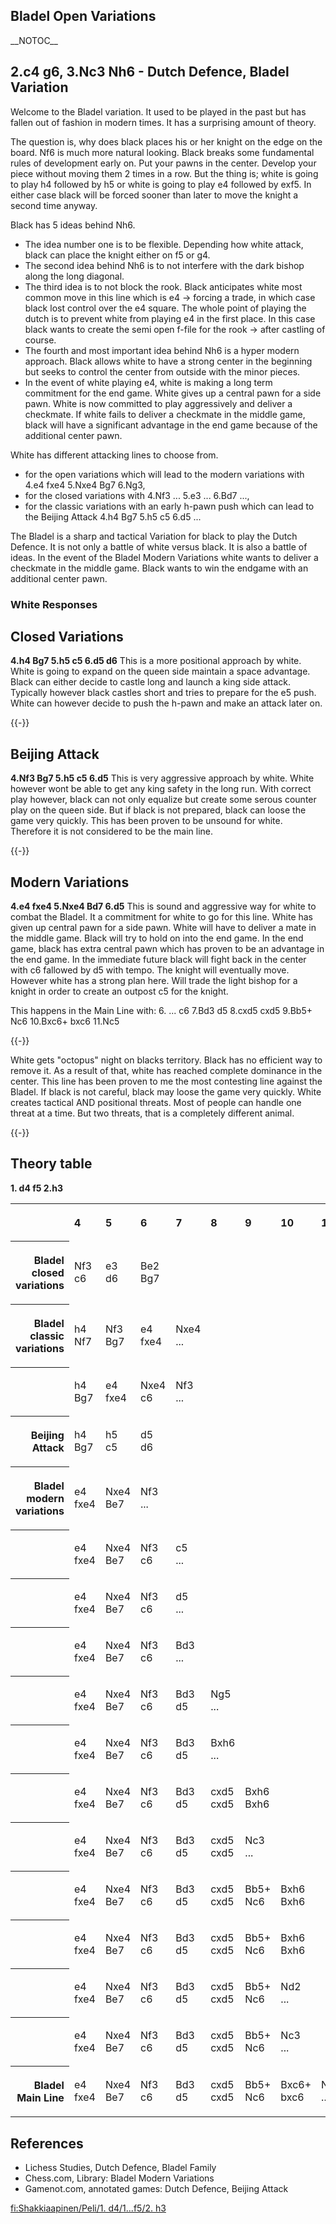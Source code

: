 == Bladel Open Variations ==__NOTOC__
{{Chess Opening Theory/Position|=
|Bladel|
   |rd|nd|bd|qd|kd|bd|  |rd|=
   |pd|pd|pd|pd|pd|  |  |pd|=
   |  |  |  |  |  |  |pd|nd|=
   |  |  |  |  |  |pd|  |  |=
   |  |  |pl|pl|  |  |  |  |=
   |  |  |nl|  |  |  |  |  |=
   |pl|pl|  |  |pl|pl|pl|pl|=
   |rl|  |bl|ql|kl|bl|nl|rl|=
|moves=1. d4 f5, 2. h3
|eco=[[Chess/ECOA|A84]]

}}

== 2.c4 g6, 3.Nc3 Nh6 - Dutch Defence, Bladel Variation ==
Welcome to the Bladel variation. It used to be played in the past but has fallen out of fashion in modern times. It has a surprising amount of theory.

The question is, why does black places his or her knight on the edge on the board. Nf6 is much more natural looking. Black breaks some fundamental rules of development early on. Put your pawns in the center. Develop your piece without moving them 2 times in a row. But the thing is; white is going to play h4 followed by h5 or white is going to play e4 followed by exf5. In either case black will be forced sooner than later to move the knight a second time anyway. 

Black has 5 ideas behind Nh6. 
* The idea number one is to be flexible. Depending how white attack, black can place the knight either on f5 or g4. 
* The second idea behind Nh6 is to not interfere with the dark bishop along the long diagonal. 
* The third idea is to not block the rook. Black anticipates white most common move in this line which is e4 -> forcing a trade, in which case black lost control over the e4 square. The whole point of playing the dutch is to prevent white from playing e4 in the first place. In this case black wants to create the semi open f-file for the rook -> after castling of course. 
* The fourth and most important idea behind Nh6 is a hyper modern approach. Black allows white to have a strong center in the beginning but seeks to control the center from outside with the minor pieces. 
* In the event of white playing e4, white is making a long term commitment for the end game. White gives up a central pawn for a side pawn. White is now committed to play aggressively and deliver a checkmate. If white fails to deliver a checkmate in the middle game, black will have a significant advantage in the end game because of the additional center pawn. 

White has different attacking lines to choose from. 
* for the open variations which will lead to the modern variations with 4.e4 fxe4 5.Nxe4 Bg7 6.Ng3,
* for the closed variations with 4.Nf3 ... 5.e3 ... 6.Bd7 ...,
* for the classic variations with an early h-pawn push which can lead to the Beijing Attack 4.h4 Bg7 5.h5 c5 6.d5 ...

The Bladel is a sharp and tactical Variation for black to play the Dutch Defence. It is not only a battle of white versus black. It is also a battle of ideas. In the event of the Bladel Modern Variations white wants to deliver a checkmate in the middle game. Black wants to win the endgame with an additional center pawn. 

=== White Responses ===

== Closed Variations ==
'''4.h4 Bg7 5.h5 c5 6.d5 d6 '''
{{Chess diagram small|=
| tleft
| 
|= 

 8 |rd|nd|bd|qd|kd|bd|  |rd|=
 7 |pd|pd|  |  |pd|  |  |pd|=
 6 |  |  |pd|pd|  |  |pd|nd|=
 5 |  |  |  |  |  |pd|  |  |=
 4 |  |  |pl|pl|  |  |  |  |=
 3 |  |  |  |  |pl|nl|  |  |=
 2 |pl|pl|  |  |bl|pl|pl|pl|=
 1 |rl|nl|bl|ql|kl|  |  |rl|=
    a  b  c  d  e  f  g  h

|
}}
This is a more positional approach by white. White is going to expand on the queen side maintain a space advantage. Black can either decide to castle long and launch a king side attack. Typically however black castles short and tries to prepare for the e5 push. White can however decide to push the h-pawn and make an attack later on. 

{{-}}

== Beijing Attack ==
'''4.Nf3 Bg7 5.h5 c5 6.d5 '''
{{Chess diagram small|=
| tleft
| 
|= 

 8 |rd|nd|bd|qd|kd|  |  |rd|=
 7 |pd|pd|  |  |pd|  |bd|pd|=
 6 |  |  |  |pd|  |  |pd|nd|=
 5 |  |  |pd|pl|  |pd|  |pl|=
 4 |  |  |pl|  |  |  |  |  |=
 3 |  |  |  |  |pl|nl|  |  |=
 2 |pl|pl|  |  |bl|pl|pl|  |=
 1 |rl|nl|bl|ql|kl|  |  |rl|=
    a  b  c  d  e  f  g  h

|
}}
This is very aggressive approach by white. White however wont be able to get any king safety in the long run. With correct play however, black can not only equalize but create some serous counter play on the queen side. But if black is not prepared, black can loose the game very quickly. This has been proven to be unsound for white. Therefore it is not considered to be the main line. 

{{-}}

== Modern Variations ==
'''4.e4 fxe4 5.Nxe4 Bd7 6.d5 '''
{{Chess diagram small|=
| tleft
| 
|= 

 8 |rd|nd|bd|qd|kd|  |  |rd|=
 7 |pd|pd|pd|pd|pd|  |bd|pd|=
 6 |  |  |  |  |  |  |pd|nd|=
 5 |  |  |  |  |  |  |  |  |=
 4 |  |  |pl|pl|nl|  |  |  |=
 3 |  |  |  |  |  |nl|  |  |=
 2 |pl|pl|  |  |  |pl|pl|pl|=
 1 |rl|  |bl|ql|kl|bl|  |rl|=
    a  b  c  d  e  f  g  h

|
}}
This is sound and aggressive way for white to combat the Bladel. It a commitment for white to go for this line. White has given up central pawn for a side pawn. White will have to deliver a mate in the middle game. Black will try to hold on into the end game. In the end game, black has extra central pawn which has proven to be an advantage in the end game. In the immediate future black will fight back in the center with c6 fallowed by d5 with tempo. The knight will eventually move. However white has a strong plan here. Will trade the light bishop for a knight in order to create an outpost c5 for the knight. 

This happens in the Main Line with: 
6. ... c6 7.Bd3 d5 8.cxd5 cxd5 9.Bb5+ Nc6 10.Bxc6+ bxc6 11.Nc5

{{-}}

{{Chess diagram small|=
| tright
| 
|= 

 8 |rd|  |bd|qd|kd|  |  |rd|=
 7 |pd|  |  |  |pd|  |bd|pd|=
 6 |  |  |pd|  |  |  |pd|nd|=
 5 |  |  |nl|pd|  |  |  |  |=
 4 |  |  |  |pl|  |  |  |  |=
 3 |  |  |  |  |  |nl|  |  |=
 2 |pl|pl|  |  |  |pl|pl|pl|=
 1 |rl|  |bl|ql|kl|  |  |rl|=
    a  b  c  d  e  f  g  h

|
}}
White gets "octopus" night on blacks territory. Black has no efficient way to remove it.
As a result of that, white has reached complete dominance in the center. This line has been proven to me the most contesting line against the Bladel. If black is not careful, black may loose the game very quickly. White creates tactical AND positional threats. Most of people can handle one threat at a time. But two threats, that is a completely different animal. 

{{-}}

== Theory table ==

{{ChessTable}}

'''1. d4 f5 2.h3'''
<table border="0" cellspacing="0" cellpadding="4">
	<tr>
		<th></th>
		<th align="left">4</th>
		<th align="left">5</th>
		<th align="left">6</th>
		<th align="left">7</th>
        <th align="left">8</th>
        <th align="left">9</th> 
        <th align="left">10</th>      
        <th align="left">11</th>
        <th align="left">12</th>      
	</tr>
	<tr>
		<th align="right">Bladel closed variations</th>
		<td>Nf3<br>c6</td>
		<td>e3<br>d6</td>
		<td>Be2<br>Bg7</td>
		<td><br></td>
		<td><br></td>
		<td><br></td>
        <td><br></td>
        <td><br></td>
		<td>+/=</td>
    </tr>
	<tr>
		<th align="right">Bladel classic variations</th>
		<td>h4<br>Nf7</td>
		<td>Nf3<br>Bg7</td>
		<td>e4<br>fxe4</td>
		<td>Nxe4<br>...</td>
		<td><br></td>
		<td><br></td>
        <td><br></td>
        <td><br></td>
		<td>+/=</td>
    </tr>
	<tr>
		<th align="right"></th>
		<td>h4<br>Bg7</td>
		<td>e4<br>fxe4</td>
		<td>Nxe4<br>c6</td>
		<td>Nf3<br>...</td>
		<td><br></td>
		<td><br></td>
        <td><br></td>
        <td><br></td>
		<td>+/=</td>
    </tr>
	<tr>
		<th align="right">Beijing Attack</th>
		<td>h4<br>Bg7</td>
		<td>h5<br>c5</td>
		<td>d5<br>d6</td>
		<td><br></td>
		<td><br></td>
		<td><br></td>
        <td><br></td>
        <td><br></td>
		<td>=/+</td>
    </tr>
	<tr>
		<th align="right">Bladel modern variations</th>
		<td>e4<br>fxe4</td>
		<td>Nxe4<br>Be7</td>
		<td>Nf3<br>...</td>
		<td><br></td>
		<td><br></td>
		<td><br></td>
        <td><br></td>
        <td><br></td>
		<td>+/=</td>
    </tr>
	<tr>
		<th align="right"></th>
		<td>e4<br>fxe4</td>
		<td>Nxe4<br>Be7</td>
		<td>Nf3<br>c6</td>
		<td>c5<br>...</td>
		<td><br></td>
		<td><br></td>
        <td><br></td>
        <td><br></td>
		<td>+/=</td>
    </tr>
	<tr>
		<th align="right"></th>
		<td>e4<br>fxe4</td>
		<td>Nxe4<br>Be7</td>
		<td>Nf3<br>c6</td>
		<td>d5<br>...</td>
		<td><br></td>
		<td><br></td>
        <td><br></td>
        <td><br></td>
		<td>+/=</td>
    </tr>
	<tr>
		<th align="right"></th>
		<td>e4<br>fxe4</td>
		<td>Nxe4<br>Be7</td>
		<td>Nf3<br>c6</td>
		<td>Bd3<br>...</td>
		<td><br></td>
		<td><br></td>
        <td><br></td>
        <td><br></td>
		<td>+/=</td>
    </tr>
	<tr>
		<th align="right"></th>
		<td>e4<br>fxe4</td>
		<td>Nxe4<br>Be7</td>
		<td>Nf3<br>c6</td>
		<td>Bd3<br>d5</td>
		<td>Ng5<br>...</td>
		<td><br></td>
        <td><br></td>
        <td><br></td>
		<td>+/=</td>
    </tr>
	<tr>
		<th align="right"></th>
		<td>e4<br>fxe4</td>
		<td>Nxe4<br>Be7</td>
		<td>Nf3<br>c6</td>
		<td>Bd3<br>d5</td>
		<td>Bxh6<br>...</td>
		<td><br></td>
        <td><br></td>
        <td><br></td>
		<td>+/=</td>
    </tr>
	<tr>
		<th align="right"></th>
		<td>e4<br>fxe4</td>
		<td>Nxe4<br>Be7</td>
		<td>Nf3<br>c6</td>
		<td>Bd3<br>d5</td>
		<td>cxd5<br>cxd5</td>
		<td>Bxh6<br>Bxh6</td>
        <td><br></td>
        <td><br></td>
		<td>+/=</td>
    </tr>
	<tr>
		<th align="right"></th>
		<td>e4<br>fxe4</td>
		<td>Nxe4<br>Be7</td>
		<td>Nf3<br>c6</td>
		<td>Bd3<br>d5</td>
		<td>cxd5<br>cxd5</td>
		<td>Nc3<br>...</td>
        <td><br></td>
        <td><br></td>
		<td>+/=</td>
    </tr>
	<tr>
		<th align="right"></th>
		<td>e4<br>fxe4</td>
		<td>Nxe4<br>Be7</td>
		<td>Nf3<br>c6</td>
		<td>Bd3<br>d5</td>
		<td>cxd5<br>cxd5</td>
		<td>Bb5+<br>Nc6</td>
        <td>Bxh6<br>Bxh6</td>
        <td><br></td>
		<td>+/=</td>
    </tr>
	<tr>
		<th align="right"></th>
		<td>e4<br>fxe4</td>
		<td>Nxe4<br>Be7</td>
		<td>Nf3<br>c6</td>
		<td>Bd3<br>d5</td>
		<td>cxd5<br>cxd5</td>
		<td>Bb5+<br>Nc6</td>
        <td>Bxh6<br>Bxh6</td>
        <td><br></td>
		<td>+/=</td>
    </tr>
	<tr>
		<th align="right"></th>
		<td>e4<br>fxe4</td>
		<td>Nxe4<br>Be7</td>
		<td>Nf3<br>c6</td>
		<td>Bd3<br>d5</td>
		<td>cxd5<br>cxd5</td>
		<td>Bb5+<br>Nc6</td>
        <td>Nd2<br>...</td>
        <td><br></td>
		<td>+/=</td>
    </tr>
	<tr>
		<th align="right"></th>
		<td>e4<br>fxe4</td>
		<td>Nxe4<br>Be7</td>
		<td>Nf3<br>c6</td>
		<td>Bd3<br>d5</td>
		<td>cxd5<br>cxd5</td>
		<td>Bb5+<br>Nc6</td>
        <td>Nc3<br>...</td>
        <td><br></td>
		<td>+/=</td>
    </tr>
	<tr>
		<th align="right">Bladel Main Line</th>
		<td>e4<br>fxe4</td>
		<td>Nxe4<br>Be7</td>
		<td>Nf3<br>c6</td>
		<td>Bd3<br>d5</td>
		<td>cxd5<br>cxd5</td>
		<td>Bb5+<br>Nc6</td>
        <td>Bxc6+<br>bxc6</td>
        <td>Nc5<br>...</td>
		<td>+-</td>
    </tr>   
</table>

{{ChessMid}}
{{Wikipedia|Dutch Defence}}

== References ==

{{reflist}}
* Lichess Studies, Dutch Defence, Bladel Family
* Chess.com, Library: Bladel Modern Variations
* Gamenot.com, annotated games: Dutch Defence, Beijing Attack
{{NCO}}
{{BCO2}}
{{ChessFooter}}

[[fi:Shakkiaapinen/Peli/1. d4/1...f5/2. h3]]


